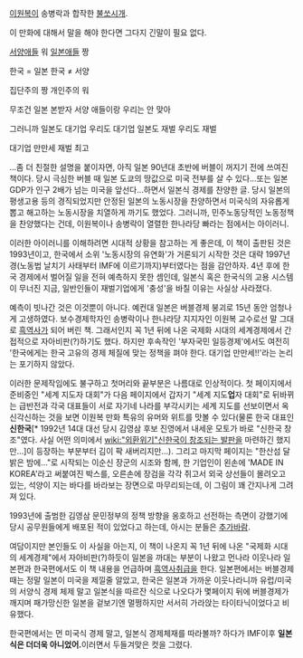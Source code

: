 [[이원복]]이 송병락과 합작한 [[불쏘시개]].

이 만화에 대해서 말을 해야 한다면 그다지 긴말이 필요 없다.

[[서양]]애들 워
[[일본]]애들 짱

한국 = 일본
한국 ≠ 서양

집단주의 짱
개인주의 워

무조건 일본 본받자
서양 애들이랑 우리는 안 맞아

그러니까 일본도 대기업 우리도 대기업
일본도 재벌 우리도 재벌

대기업 만만세
재벌 최고


...좀 더 친절한 설명을 붙이자면, 아직 일본 90년대 초반에 버블이 꺼지기 전에 쓰여진 책이다. 당시 극심한 버블 때 일본 도쿄의 땅값으로 미국 전부를 살 수 있다...또는 일본 GDP가 인구 2배가 넘는 미국을 앞선다...하면서 일본식 경제를 찬양한 글. 당시 일본의 평생고용 등의 경직되었지만 안정된 일본의 노동시장을 찬양하면서 미국식의 자유롭게 뽑고 해고하는 노동시장을 치열하게 까기도 했었다. 그러니까, 민주노동당적인 노동정책을 찬양했다는 건데, 이원복이나 송병락이 열렬한 한나라당 빠라는 점에서는 아이러니.

이러한 아이러니를 이해하려면 시대적 상황을 참고하는 게 좋은데, 이 책이 출판된 것은 1993년이고, 한국에서 소위 '노동시장의 유연화'가 거론되기 시작한 것은 대략 1997년경(노동법 날치기 사태부터 IMF에 이르기까지)부터였다는 점을 감안하자. 4년 후에 한국 경제에서 벌어질 일을 전혀 예측하지 못한 셈인데, 일본식 혹은 한국식의 고용 시스템이 무너진 지금, 일반인들이 재벌기업에게 '충성'을 바칠 이유는 사실상 사라졌다.

예측이 빗나간 것은 이것뿐이 아니다. 예컨대 일본은 버블경제 붕괴로 15년 동안 엄청나게 고생하였다. 보수경제학자인 송병락이나 한나라당 지지자인 이원복 교수로선 말 그대로 [[흑역사]]가 되어 버린 책. 그래서인지 꼭 1년 뒤에 나온 국제화 시대의 세계경제에서 간접적으로 자아비판(?)하기도 했다. 하지만 후속작인 '부자국민 일등경제'에서도 여전히 '한국에게는 한국 고유의 경제 체질에 맞는 정책을 펴야 한다. 대기업 만만세!!'라는 논리는 포기하지 않았다. 

이러한 문제작임에도 불구하고 첫머리와 끝부분은 나름대로 인상적이다. 첫 페이지에서 준비중인 "세계 지도자 대회"가 다음 페이지에서 갑자기 "세계 지도'''업'''자 대회"로 뒤바뀌는 급반전과 각국 대표들이 서로 자기네 나라를 부각시키는 세계 지도를 선보이면서 옥신각신하는 것을 보면 이원복 만화 특유의 유머와 위트를 맛볼 수 있다(물론 한국 대표인 '''신한국'''[* 1992년 14대 대선 당시 김영삼 후보 진영에서 내세운 모토가 바로 "신한국 창조"였다. 사실 어떤 의미에서 [[wiki:"외환위기"신한국이 창조되는 발판]]을 마련하긴 했지만...]이 등장하는 부분부터 김이 팍 새버리지만...). 그리고 마지막 페이지는 "한산섬 달 밝은 밤에..."로 시작되는 이순신 장군의 시조와 함께, 한 기업인이 왼손에 'MADE IN KOREA'라고 써붙여진 박스를, 오른손에 장검을 각각 쥐고서 외국 상선들이 몰려오고 있는, 석양이 지는 바다를 바라보는 장면으로 마무리되는데, 이 그림이 꽤 간지나게 그려져 있다.

1993년에 출범한 김영삼 문민정부의 정책 방향을 옹호하고 선전하는 측면이 강했기에 당시 공무원들에게 배포된 적이 있었다고 하는데, 아시는 분들은 [[추가바람]].

여담이지만 본인들도 이 사실을 아는지, 이 책이 나온지 꼭 1년 뒤에 나온 "국제화 시대의 세계경제"에서 자아비판(?)하듯이 일본을 까대는 부분이 나왔고 먼나라 이웃나라 일본편과 한국편에서도 이 책 내용을 언급하며 [[흑역사]]취급을 한다. 일본편에서는 버블경제때는 정말 일본이 미국을 제낄줄 알았고, 한국은 일본과 가까운 이웃나라니까 유럽/미국의 서양식 경제 체제 말고 일본식을 따르잔 식으로 나오다가 몇페이지 뒤에 버블경제가 깨지며 패가망신한 일본을 겉보기엔 멀쩡하지만 서서히 가라앉는 타이타닉이었다고 비유했다. 

한국편에서는 먼 미국식 경제 말고, 일본식 경제체재를 따라볼까? 하다가 IMF이후 '''일본식은 더더욱 아니었어.'''이러면서 두들겨맞은 컷을 그렸다.
